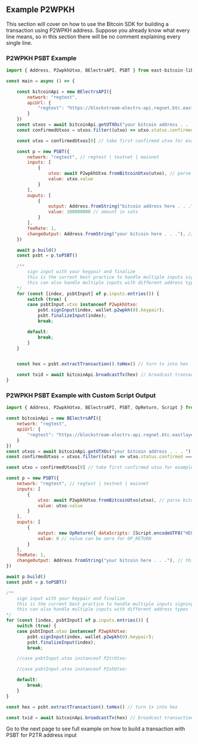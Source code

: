 ## Example P2WPKH
This section will cover on how to use the Bitcoin SDK for building a transaction using P2WPKH address.
Suppose you already know what every line means, so in this section there will be no comment explaining every single line.

### P2WPKH PSBT Example
```js copy
import { Address, P2wpkhUtxo, BElectrsAPI, PSBT } from east-bitcoin-lib

const main = async () => {

    const bitcoinApi = new BElectrsAPI({
        network: "regtest",
        apiUrl: {
            "regtest": "https://blockstream-electrs-api.regnet.btc.eastlayer.io" // east regtest uri
        }
    })
    const utxos = await bitcoinApi.getUTXOs("your bitcoin address . . . ") // fetch available utxo
    const confirmedUtxos = utxos.filter((utxo) => utxo.status.confirmed === true) || []; // filter only confirmed

    const utxo = confirmedUtxos[0] // take first confirmed utxo for example purpose

    const p = new PSBT({
        network: "regtest", // regtest | testnet | mainnet
        inputs: [
            {
                utxo: await P2wpkhUtxo.fromBitcoinUtxo(utxo), // parse bitcoin utxo into P2wpkh utxo type
                value: utxo.value
            }
        ],
        ouputs: [
            {
                output: Address.fromString("bitcoin address here . . ."), // any bitcoin address to send to
                value: 100000000 // amount in sats
            }
        ],
        feeRate: 1,
        changeOutput: Address.fromString("your bitcoin here . . ."), // this address will be used to send the remaining bitcoin
    })

    await p.build()
    const psbt = p.toPSBT()

    /** 
        sign input with your keypair and finalize
        this is the current best practice to handle multiple inputs signing
        this can also handle multiple inputs with different address types
    */
    for (const [index, psbtInput] of p.inputs.entries()) {
        switch (true) {
        case psbtInput.utxo instanceof P2wpkhUtxo:
            psbt.signInput(index, wallet.p2wpkh(0).keypair);
            psbt.finalizeInput(index);
            break;

        default:
            break;
        }
    }


    const hex = psbt.extractTransaction().toHex() // turn tx into hex

    const txid = await bitcoinApi.broadcastTx(hex) // broadcast transaction
}
```


### P2WPKH PSBT Example with Custom Script Output
```js copy
import { Address, P2wpkhUtxo, BElectrsAPI, PSBT, OpReturn, Script } from east-bitcoin-lib

const bitcoinApi = new BElectrsAPI({
    network: "regtest",
    apiUrl: {
        "regtest": "https://blockstream-electrs-api.regnet.btc.eastlayer.io" // east regtest uri
    }
})
const utxos = await bitcoinApi.getUTXOs("your bitcoin address . . . ") // fetch available utxo
const confirmedUtxos = utxos.filter((utxo) => utxo.status.confirmed === true) || []; // filter only confirmed

const utxo = confirmedUtxos[0] // take first confirmed utxo for example purpose

const p = new PSBT({
    network: "regtest", // regtest | testnet | mainnet
    inputs: [
        {
            utxo: await P2wpkhUtxo.fromBitcoinUtxo(utxo), // parse bitcoin utxo into P2wpkh utxo type
            value: utxo.value
        }
    ],
    ouputs: [
        {
            output: new OpReturn({ dataScripts: [Script.encodeUTF8("HELLO_WORLD")] }) // this is for OP_RETURN output
            value: 0 // value can be zero for OP_RETURN
        }
    ],
    feeRate: 1,
    changeOutput: Address.fromString("your bitcoin here . . ."), // this address will be used to send the remaining bitcoin
})

await p.build()
const psbt = p.toPSBT()

/** 
    sign input with your keypair and finalize
    this is the current best practice to handle multiple inputs signing
    this can also handle multiple inputs with different address types
*/
for (const [index, psbtInput] of p.inputs.entries()) {
    switch (true) {
    case psbtInput.utxo instanceof P2wpkhUtxo:
        psbt.signInput(index, wallet.p2wpkh(0).keypair);
        psbt.finalizeInput(index);
        break;

    //case psbtInput.utxo instanceof P2trUtxo:

    //case psbtInput.utxo instanceof P2shUtxo:

    default:
        break;
    }
}

const hex = psbt.extractTransaction().toHex() // turn tx into hex

const txid = await bitcoinApi.broadcastTx(hex) // broadcast transaction
```

Go to the next page to see full example on how to build a transaction with PSBT for P2TR address input